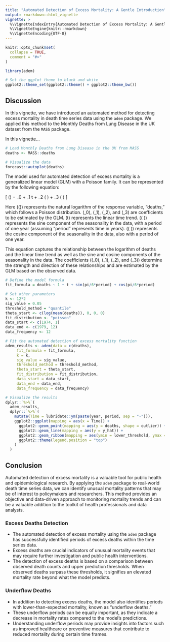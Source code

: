 ```yaml
---
title: "Automated Detection of Excess Mortality: A Gentle Introduction"
output: rmarkdown::html_vignette
vignette: >
  %\VignetteIndexEntry{Automated Detection of Excess Mortality: A Gentle Introduction}
  %\VignetteEngine{knitr::rmarkdown}
  %\VignetteEncoding{UTF-8}
---
```


```r
knitr::opts_chunk$set(
  collapse = TRUE,
  comment = "#>"
)
```

```r
library(adem)

# Set the ggplot theme to black and white
ggplot2::theme_set(ggplot2::theme() + ggplot2::theme_bw())

```

## Discussion

In this vignette, we have introduced an automated method for detecting excess mortality in death time series data using the `adem` package. We applied this method to the Monthly Deaths from Lung Disease in the UK dataset from the `MASS` package.


In this vignette...

```r

# Load Monthly Deaths from Lung Disease in the UK from MASS
deaths <- MASS::deaths

# Visualize the data
forecast::autoplot(deaths)

```

The model used for automated detection of excess mortality is a generalized linear model (GLM) with a Poisson family. It can be represented by the following equation:

\[ \log(\text{deaths}) = \beta_0 + \beta_1 \cdot t + \beta_2 \cdot \sin\left(\frac{\pi}{6} \cdot \text{period}\right) + \beta_3 \cdot \cos\left(\frac{\pi}{6} \cdot \text{period}\right) \]

Here \(\log(\text{deaths})\) represents the natural logarithm of the response variable, "deaths," which follows a Poisson distribution. \(\beta_0\), \(\beta_1\), \(\beta_2\), and \(\beta_3\) are coefficients to be estimated by the GLM. \(t\) represents the linear time trend. \(\sin\left(\frac{\pi}{6} \cdot \text{period}\right)\) represents the sine component of the seasonality in the data, with a period of one year (assuming "period" represents time in years). \(\cos\left(\frac{\pi}{6} \cdot \text{period}\right)\) represents the cosine component of the seasonality in the data, also with a period of one year.

This equation captures the relationship between the logarithm of deaths and the linear time trend as well as the sine and cosine components of the seasonality in the data. The coefficients (\(\beta_0\), \(\beta_1\), \(\beta_2\), and \(\beta_3\)) determine the strength and direction of these relationships and are estimated by the GLM based on the observed data.


```r

# Define the model formula
fit_formula = deaths ~ 1 + t + sin(pi/6*period) + cos(pi/6*period)

# Set other parameters
k <- 12*2
sig_value = 0.05
threshold_method = "quantile"
theta_start <- c(log(mean(deaths)), 0, 0, 0)
fit_distribution <- "poisson"
data_start <- c(1974, 1)
data_end <- c(1979, 12)
data_frequency <- 12

# Fit the automated detection of excess mortality function
adem_results <- adem(data = c(deaths),
     fit_formula = fit_formula,
     k = k, 
     sig_value = sig_value, 
     threshold_method = threshold_method, 
     theta_start = theta_start,
     fit_distribution = fit_distribution, 
     data_start = data_start,
     data_end = data_end,
     data_frequency = data_frequency)

# Visualize the results
dplyr::`%>%`(
  adem_results,
  dplyr::`%>%`(
    mutate(Time = lubridate::ym(paste(year, period, sep = "-"))),
    ggplot2::ggplot(mapping = aes(x = Time)) +
      ggplot2::geom_point(mapping = aes(y = deaths, shape = outlier)) +
      ggplot2::geom_line(mapping = aes(y = y_hat)) +
      ggplot2::geom_ribbon(mapping = aes(ymin = lower_threshold, ymax = upper_threshold), alpha = 0.3) +
      ggplot2::theme(legend.position = "top")
    )
  )

```

## Conclusion

Automated detection of excess mortality is a valuable tool for public health and epidemiological research. By applying the `adem` package to real-world death time series data, we can identify unusual mortality patterns that may be of interest to policymakers and researchers. This method provides an objective and data-driven approach to monitoring mortality trends and can be a valuable addition to the toolkit of health professionals and data analysts.

### Excess Deaths Detection

- The automated detection of excess mortality using the `adem` package has successfully identified periods of excess deaths within the time series data.
- Excess deaths are crucial indicators of unusual mortality events that may require further investigation and public health interventions.
- The detection of excess deaths is based on a comparison between observed death counts and upper prediction thresholds. When observed deaths surpass these thresholds, it signifies an elevated mortality rate beyond what the model predicts.

### Underflow Deaths

- In addition to detecting excess deaths, the model also identifies periods with lower-than-expected mortality, known as "underflow deaths."
- These underflow periods can be equally important, as they indicate a decrease in mortality rates compared to the model's predictions.
- Understanding underflow periods may provide insights into factors such as improved healthcare or preventive measures that contribute to reduced mortality during certain time frames.







